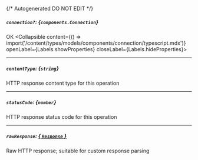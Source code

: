 {/* Autogenerated DO NOT EDIT  */}

##### `connection?`: *{`components.Connection`}*
OK
<Collapsible content={() => import('/content/types/models/components/connection/typescript.mdx')} openLabel={Labels.showProperties} closeLabel={Labels.hideProperties}>
</Collapsible>

---
##### `contentType`: *{`string`}*
HTTP response content type for this operation

---
##### `statusCode`: *{`number`}*
HTTP response status code for this operation

---
##### `rawResponse`: [*{ `Response` }*](https://developer.mozilla.org/en-US/docs/Web/API/Response)
Raw HTTP response; suitable for custom response parsing


